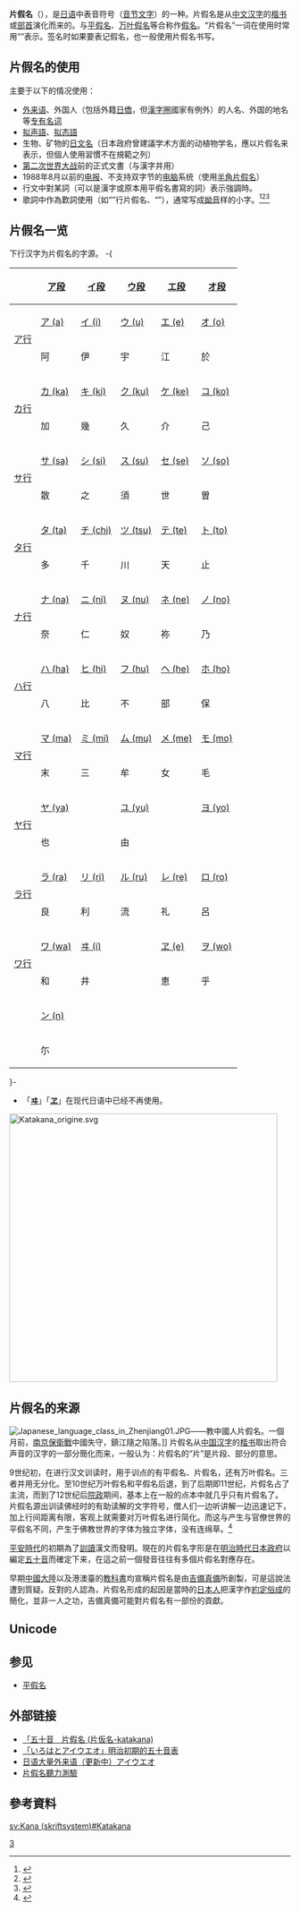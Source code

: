 {{Infobox WS
|name=片假名 [片假文]
|type=[[音節文字|音節文字]]
|languages=[[日語|日語]]、[[琉球语|琉球语]]以及[[愛努語|愛努語]]
|time=約公元800年到今天
|fam1=[[汉字|汉字]]
|fam2=[[日語假名|假名]]
|fam3=[[萬葉假名|萬葉假名]]
|sisters=[[平假名|平假名]]、[[變體假名|變體假名]]
|sample=Japanese Katakana KA.svg
|image_size=100px
|iso15924=Kana
}}
{{japanese|japanese=片仮名|kana=カタカナ|romaji=Katakana}}
'''片假名'''（{{jpn|j=片仮名|hg=かたかな|kk=カタカナ|rm=katakana|f=t}}），是[[日语|日语]]中表音符号（[[音节文字|音节文字]]）的一种。片假名是从[[中文|中文汉字]]的[[楷书|楷书]]或[[部首|部首]]演化而来的。与[[平假名|平假名]]、[[万叶假名|万叶假名]]等合称作[[日語假名|假名]]。“片假名”一词在使用时常用“'''{{lang|ja|カタカナ}}'''”表示。签名时如果要表记假名，也一般使用片假名书写。

== 片假名的使用 ==

主要于以下的情况使用：

* [[外来语|外来语]]、外国人（包括外籍[[日僑|日僑]]，但[[漢字圈|漢字圈]]國家有例外）的人名、外国的地名等[[专有名词|专有名词]]
* [[日語的擬態語和擬聲語|拟声語]]、[[日語的擬態語和擬聲語|拟态語]]
* 生物、矿物的[[和名|日文名]]（日本政府曾建議学术方面的动植物学名，應以片假名来表示，但個人使用習慣不在規範之列）
* [[第二次世界大战|第二次世界大战]]前的正式文書（与漢字并用）
* 1988年8月以前的[[电报|电报]]、不支持双字节的[[电脑|电脑]]系统（使用[[半角片假名|半角片假名]]）
* 行文中對某詞（可以是漢字或原本用平假名書寫的詞）表示強調時。
* 歌詞中作為歎詞使用（如“{{lang|ja|ア}}”行片假名、“{{lang|ja|ヨ}}”），通常写成[[拗音|拗音]]样的小字。<ref>{{cite web |author1={{lang|ja|喜多條忠}} |title=さよなら三角また来て四角 歌词 千昌夫 ※ Mojim.com |url=https://mojim.com/cny109066x1x5.htm |website=魔鏡歌詞網 |accessdate=2019-11-15 |archive-date=2019-11-15 |archive-url=https://web.archive.org/web/20191115061447/https://mojim.com/cny109066x1x5.htm |dead-url=no }}</ref><ref>{{cite web |author1={{lang|ja|吉幾三}} |title=吉幾三 酔歌 歌詞 |url=http://j-lyric.net/artist/a000457/l004754.html |website=J-Lyrics |accessdate=2019-11-15 |archive-date=2019-11-15 |archive-url=https://web.archive.org/web/20191115061450/http://j-lyric.net/artist/a000457/l004754.html |dead-url=no }}</ref><ref>{{cite web |author1={{lang|ja|里村龍一}} |title=望郷旅鴉 歌詞 千昌夫 ※ Mojim.com - 魔鏡歌詞網 |url=https://mojim.com/twy109066x8x52.htm |website=魔鏡歌詞網 |accessdate=2019-11-15 |archive-date=2019-11-15 |archive-url=https://web.archive.org/web/20191115061449/https://mojim.com/twy109066x8x52.htm |dead-url=no }}</ref>

== 片假名一览 ==
{{Japanese writing}}
下行汉字为片假名的字源。
-{
<center>
{| border="0" cellpadding="5px" cellspacing="2px" lang="ja"
|-bgcolor="#BECFEB" valign=top align="center"
!bgcolor="#D4D4D4"| ||[[ア段|ア段]]||[[イ段|イ段]]||[[ウ段|ウ段]]||[[エ段|エ段]]||[[オ段|オ段]]
|-bgcolor="#E7F5DE" valign="top" align="center"
!rowspan="2" bgcolor="#BECFEB"|[[ア行|ア行]]!![[ア|ア (a)]]!![[イ|イ (i)]]!![[ウ|ウ (u)]]!![[エ|エ (e)]]!![[オ|オ (o)]]
|-bgcolor="#E7F5DE" valign="top" align="center"
|阿||伊||宇||江||於
|-bgcolor="#E7F5DE" valign="top" align="center"
!rowspan="2" bgcolor="#BECFEB"|[[カ行|カ行]]!![[カ|カ (ka)]]!![[キ|キ (ki)]]!![[ク|ク (ku)]]!![[ケ|ケ (ke)]]!![[コ|コ (ko)]]
|-bgcolor="#E7F5DE" valign="top" align="center"
|加||幾||久||介||己
|-bgcolor="#E7F5DE" valign="top" align="center"
!rowspan="2" bgcolor="#BECFEB"|[[サ行|サ行]]!![[サ|サ (sa)]]!![[シ|シ (si)]]!![[ス|ス (su)]]!![[セ|セ (se)]]!![[ソ|ソ (so)]]
|-bgcolor="#E7F5DE" valign="top" align="center"
|散||之||須||世||曽
|-bgcolor="#E7F5DE" valign="top" align="center"
!rowspan="2" bgcolor="#BECFEB"|[[タ行|タ行]]!![[タ|タ (ta)]]!![[チ|チ (chi)]]!![[ツ|ツ (tsu)]]!![[テ|テ (te)]]!![[ト|ト (to)]]
|-bgcolor="#E7F5DE" valign="top" align="center"
|多||千||川||天||止
|-bgcolor="#E7F5DE" valign="top" align="center"
!rowspan="2" bgcolor="#BECFEB"|[[ナ行|ナ行]]!![[ナ|ナ (na)]]!![[ニ|ニ (ni)]]!![[ヌ|ヌ (nu)]]!![[ネ|ネ (ne)]]!![[ノ|ノ (no)]]
|-bgcolor="#E7F5DE" valign="top" align="center"
|奈||仁||奴||祢||乃
|-bgcolor="#E7F5DE" valign="top" align="center"
!rowspan="2" bgcolor="#BECFEB"|[[ハ行|ハ行]]!![[ハ|ハ (ha)]]!![[ヒ|ヒ (hi)]]!![[フ|フ (hu)]]!![[ヘ|ヘ (he)]]!![[ホ|ホ (ho)]]
|-bgcolor="#E7F5DE" valign="top" align="center"
|八||比||不||部||保
|-bgcolor="#E7F5DE" valign="top" align="center"
!rowspan="2" bgcolor="#BECFEB"|[[マ行|マ行]]!![[マ|マ (ma)]]!![[ミ|ミ (mi)]]!![[ム|ム (mu)]]!![[メ|メ (me)]]!![[モ|モ (mo)]]
|-bgcolor="#E7F5DE" valign="top" align="center"
|末||三||牟||女||毛
|-bgcolor="#E7F5DE" valign="top" align="center"
!rowspan="2" bgcolor="#BECFEB"|[[ヤ行|ヤ行]]!![[ヤ|ヤ (ya)]]!!bgcolor="#E9E9E9"| !![[ユ|ユ (yu)]]!!bgcolor="#E9E9E9"| !![[ヨ|ヨ (yo)]]
|-bgcolor="#E7F5DE" valign="top" align="center"
|也||bgcolor="#E9E9E9"| ||由||bgcolor="#E9E9E9"| ||{{Lang|Ja|與}}
|-bgcolor="#E7F5DE" valign="top" align="center"
!rowspan="2" bgcolor="#BECFEB"|[[ラ行|ラ行]]!![[ラ|ラ (ra)]]!![[リ|リ (ri)]]!![[ル|ル (ru)]]!![[レ|レ (re)]]!![[ロ|ロ (ro)]]
|-bgcolor="#E7F5DE" valign="top" align="center"
|良||利||流||礼||呂
|-bgcolor="#E7F5DE" valign="top" align="center"
!rowspan="2" bgcolor="#BECFEB"|[[ワ行|ワ行]]!![[ワ|ワ (wa)]]!![[ヰ|ヰ (i)]]!!bgcolor="#E9E9E9"| !![[ヱ|ヱ (e)]]!![[ヲ|ヲ (wo)]]
|-bgcolor="#E7F5DE" valign="top" align="center"
|和||井||bgcolor="#E9E9E9"| ||恵||乎
|-bgcolor="#E7F5DE" valign="top" align="center"
!rowspan="2" bgcolor="#BECFEB"| !!colspan="5"|[[ン|ン (n)]]
|-bgcolor="#E7F5DE" valign="top" align="center"
|colspan="5"|尓
|}
</center>
}-

* 「<span lang="ja">'''[[ヰ|ヰ]]'''</span>」「<span lang="ja">'''[[ヱ|ヱ]]'''</span>」在现代日语中已经不再使用。
[[File:Katakana_origine.svg|480px]]
{{clear}}

== 片假名的来源 ==
[[File:Japanese_language_class_in_Zhenjiang01.JPG|thumb]]——教中國人片假名。一個月前，[[南京保衛戰|南京保衛戰]]中國失守，鎮江隨之陷落。]]
片假名从[[中国|中国]][[汉字|汉字]]的[[楷书|楷书]]取出符合声音的汉字的一部分簡化而来，一般认为：片假名的“片”是片段、部分的意思。

9世纪初，在进行汉文训读时，用于训点的有平假名、片假名，还有万叶假名。三者并用无分化。至10世纪万叶假名和平假名后退，到了后期即11世纪，片假名占了主流，而到了12世纪后[[院政|院政]]期间，基本上在一般的点本中就几乎只有片假名了。片假名源出训读佛经时的有助读解的文字符号，僧人们一边听讲解一边迅速记下，加上行间距离有限，客观上就需要对万叶假名进行简化。而这与产生与官僚世界的平假名不同，产生于佛教世界的字体为独立字体，没有连绵草。<ref>{{cite book |author1=潘钧 |title=日本汉字的确立及其历史演变 |location=北京 |isbn=978-7-100-09617-1}}</ref>

[[平安時代|平安時代]]的初期為了[[訓讀|訓讀]]漢文而發明。現在的片假名字形是在[[明治時代|明治時代]][[大日本帝國|日本政府]]以編定[[五十音|五十音]]而確定下来，在這之前一個發音往往有多個片假名對應存在。

早期[[中國大陸|中國大陸]]以及港澳臺的[[教科書|教科書]]均宣稱片假名是由[[吉備真備|吉備真備]]所創製，可是這說法遭到質疑。反對的人認為，片假名形成的起因是當時的[[日本人|日本人]]把漢字作[[約定俗成|約定俗成]]的簡化，並非一人之功，吉備真備可能對片假名有一部份的貢獻。

== Unicode ==
{{Unicode chart Katakana}}
{{Unicode chart Katakana Phonetic Extensions}}

== 参见 ==
* [[平假名|平假名]]

== 外部链接 ==
* [http://www.tiao.com.tw/nihongo/roma_ji/katakana/romaji_kata.html 「五十音　片假名 (片仮名-katakana)] {{Wayback|url=http://www.tiao.com.tw/nihongo/roma_ji/katakana/romaji_kata.html |date=20060901021420 }}
* [http://members.jcom.home.ne.jp/manya-isi/iroha.htm 「いろはとアイウエオ」明治初期的五十音表] {{Webarchive|url=https://archive.is/20120527062438/http://members.jcom.home.ne.jp/manya-isi/iroha.htm |date=2012-05-27 }}
* [http://space.baidu.com/xrkjmz/blog/item/2bf0c1bfecc3ad0019d81f91.html 日语大量外来语（更新中）アイウエオ]{{Dead link|url=|date=}}
* [https://web.archive.org/web/20100804005313/http://www.sayjack.com/japanese/katakana/quiz/ 片假名聽力測驗]

== 參考資料 ==
<references />

{{Japanese language}}

{{Authority control}}
[[Category:日语假名|3]]

[[sv:Kana_(skriftsystem)#Katakana|sv:Kana (skriftsystem)#Katakana]]